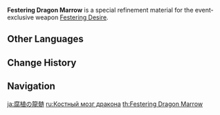 {{Item Infobox
|id           = 200103
|type         = Refinement Materials
|invCategory  = Character Development Items
|quality      = 4
|effect       = Specialized refinement material for [[Festering Desire]].
|description  = This is the product of purifying [[Durin]]'s vile venom, which has seeped into and spread throughout [[Dragonspine]]'s ley lines. By using it on a bloodthirsty sword with a strong affinity for such materials, you can increase that sword's power.
|source1      = [[The Chalk Prince and the Dragon]] Event
|weapon       = Festering Desire
}}
'''Festering Dragon Marrow''' is a special refinement material for the event-exclusive weapon [[Festering Desire]].

==Other Languages==
{{Other Languages
|en      = Festering Dragon Marrow
|zhs     = 腐殖龙髓
|zhs_rm  = Fǔzhí Lóngsuǐ
|zht     = 腐殖龍髓
|zht_rm  = Fǔzhí Lóngsuǐ
|zh_tl   = 
|ja      = 腐植の龍髄
|ja_rm   = Fushoku no Ryuuzui
|ja_tl   = Dragon Marrow of Humus
|ko      = 부식된 용의 정수
|ko_rm   = Busikdoen Yong-ui Jeongsu
|ko_tl   = Essence of Corroded Dragon
|es      = Médula ponzoñosa
|es_tl   = Venomous Bone Marrow
|fr      = Moelle de dragon infecté
|fr_tl   = Infected Dragon Marrow
|ru      = Костный мозг дракона
|ru_tl   = Dragon's Bone Marrow
|th      = Festering Dragon Marrow
|vi      = Xương Rồng Mục Nát
|vi_tl   = 
|de      = Drachenmark der Verderbnis
|de_tl   = Dragon Marrow of Doom
|id      = Festering Dragon Marrow
|pt      = Essência Pútrida de Dragão
|pt_tl   = 
|tr      = İltihaplı Ejder İliği
|tr_tl   = 
|it      = Midollo del drago velenoso
|it_tl   = 
}}

==Change History==
{{Change History|1.2}}

==Navigation==
{{Development Item Navbox|type=Weapon Materials}}

[[ja:腐植の龍髄]]
[[ru:Костный мозг дракона]]
[[th:Festering Dragon Marrow]]